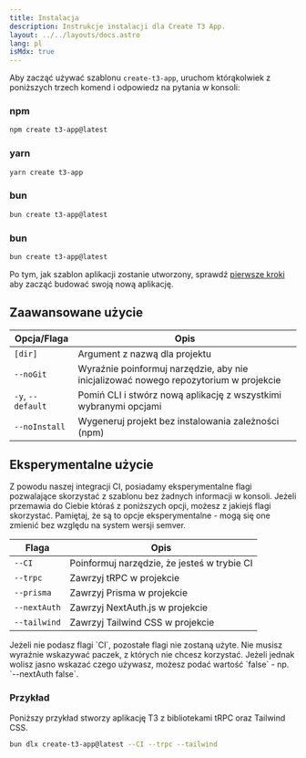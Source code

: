 ```yaml
---
title: Instalacja
description: Instrukcje instalacji dla Create T3 App.
layout: ../../layouts/docs.astro
lang: pl
isMdx: true
---
```



Aby zacząć używać szablonu `create-t3-app`, uruchom którąkolwiek z poniższych trzech komend i odpowiedz na pytania w konsoli:

### npm

```bash
npm create t3-app@latest
```

### yarn

```bash
yarn create t3-app
```

### bun

```bash
bun create t3-app@latest
```

### bun

```bash
bun create t3-app@latest
```

Po tym, jak szablon aplikacji zostanie utworzony, sprawdź [pierwsze kroki](/pl/usage/first-steps) aby zacząć budować swoją nową aplikację.

## Zaawansowane użycie

| Opcja/Flaga       | Opis                                                                                 |
| ----------------- | ------------------------------------------------------------------------------------ |
| `[dir]`           | Argument z nazwą dla projektu                                                        |
| `--noGit`         | Wyraźnie poinformuj narzędzie, aby nie inicjalizować nowego repozytorium w projekcie |
| `-y`, `--default` | Pomiń CLI i stwórz nową aplikację z wszystkimi wybranymi opcjami                     |
| `--noInstall`     | Wygeneruj projekt bez instalowania zależności (npm)                                  |

## Eksperymentalne użycie

Z powodu naszej integracji CI, posiadamy eksperymentalne flagi pozwalające skorzystać z szablonu bez żadnych informacji w konsoli. Jeżeli przemawia do Ciebie któraś z poniższych opcji, możesz z jakiejś flagi skorzystać. Pamiętaj, że są to opcje eksperymentalne - mogą się one zmienić bez względu na system wersji semver.

| Flaga        | Opis                                        |
| ------------ | ------------------------------------------- |
| `--CI`       | Poinformuj narzędzie, że jesteś w trybie CI |
| `--trpc`     | Zawrzyj tRPC w projekcie                    |
| `--prisma`   | Zawrzyj Prisma w projekcie                  |
| `--nextAuth` | Zawrzyj NextAuth.js w projekcie             |
| `--tailwind` | Zawrzyj Tailwind CSS w projekcie            |

<Callout type="warning">
  Jeżeli nie podasz flagi `CI`, pozostałe flagi nie zostaną użyte.
</Callout>
Nie musisz wyraźnie wskazywać paczek, z których nie chcesz korzystać. Jeżeli jednak
wolisz jasno wskazać czego używasz, możesz podać wartość `false` - np. `--nextAuth
false`.

### Przykład

Poniższy przykład stworzy aplikację T3 z bibliotekami tRPC oraz Tailwind CSS.

```bash
bun dlx create-t3-app@latest --CI --trpc --tailwind
```
